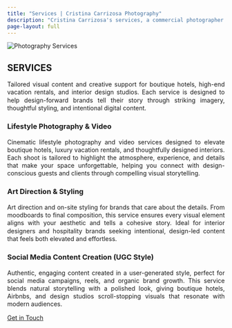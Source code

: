 ```yaml
---
title: "Services | Cristina Carrizosa Photography"
description: "Cristina Carrizosa's services, a commercial photographer specializing in hospitality, lifestyle, and interior photography. Based in Richmond, VA with over 15 years of experience."
page-layout: full
---
```


<div class="service-page-layout">

<div class="service-image">
![](images/services/services.jpg){alt="Photography Services"}
</div>

<div class="service-content">


## SERVICES

Tailored visual content and creative support for boutique hotels, high-end vacation rentals, and interior design studios. Each service is designed to help design-forward brands tell their story through striking imagery, thoughtful styling, and intentional digital content. 

### Lifestyle Photography & Video

Cinematic lifestyle photography and video services designed to elevate boutique hotels, luxury vacation rentals, and thoughtfully designed interiors. Each shoot is tailored to highlight the atmosphere, experience, and details that make your space unforgettable, helping you connect with design-conscious guests and clients through compelling visual storytelling.

### Art Direction & Styling

Art direction and on-site styling for brands that care about the details. From moodboards to final composition, this service ensures every visual element aligns with your aesthetic and tells a cohesive story. Ideal for interior designers and hospitality brands seeking intentional, design-led content that feels both elevated and effortless.

### Social Media Content Creation (UGC Style)

Authentic, engaging content created in a user-generated style, perfect for social media campaigns, reels, and organic brand growth. This service blends natural storytelling with a polished look, giving boutique hotels, Airbnbs, and design studios scroll-stopping visuals that resonate with modern audiences.

[Get in Touch](contact.qmd){.btn .btn-primary}

</div>

</div>

<style>
/* Tighter line spacing and justified text for services page */
.service-content p {
  line-height: 1.3;
  text-align: justify;
}

.service-content h3 {
  line-height: 1.3;
}
</style>